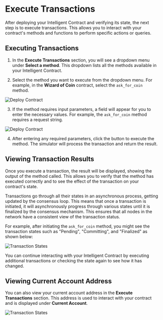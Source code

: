 # Execute Transactions

After deploying your Intelligent Contract and verifying its state, the next step is to execute transactions. This allows you to interact with your contract's methods and functions to perform specific actions or queries.

## Executing Transactions

1. In the **Execute Transactions** section, you will see a dropdown menu under **Select a method**. This dropdown lists all the methods available in your Intelligent Contract.

2. Select the method you want to execute from the dropdown menu. For example, in the **Wizard of Coin** contract, select the `ask_for_coin` method.

 
<Image src="/select-method-dropdown.png" alt="Deploy Contract" width={700} height={700} />

3. If the method requires input parameters, a field will appear for you to enter the necessary values. For example, the `ask_for_coin` method requires a request string.

<Image src="/request-string.png" alt="Deploy Contract" width={700} height={700} />

4. After entering any required parameters, click the button to execute the method. The simulator will process the transaction and return the result.

## Viewing Transaction Results

Once you execute a transaction, the result will be displayed, showing the output of the method called. This allows you to verify that the method has executed correctly and to see the effect of the transaction on your contract's state.

Transactions go through all their states in an asynchronous process, getting updated by the consensus loop. This means that once a transaction is initiated, it will asynchronously progress through various states until it is finalized by the consensus mechanism. This ensures that all nodes in the network have a consistent view of the transaction status.

For example, after initiating the `ask_for_coin` method, you might see the transaction states such as "Pending", "Committing", and "Finalized" as shown below:

<Image src="/async-transactions.png" alt="Transaction States" width={700} height={500} />

You can continue interacting with your Intelligent Contract by executing additional transactions or checking the state again to see how it has changed.

## Viewing Current Account Address

You can also view your current account address in the **Execute Transactions** section. This address is used to interact with your contract and is displayed under **Current Account**.

<Image src="/current-account-address.png" alt="Transaction States" width={500} height={300} />



